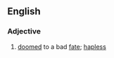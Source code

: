 ==English==

===Adjective===
{{en-adj|head=[[ill]]-[[starred]]}}

# [[doomed]] to a bad [[fate]]; [[hapless]]
#: {{syn|en|star-crossed}}